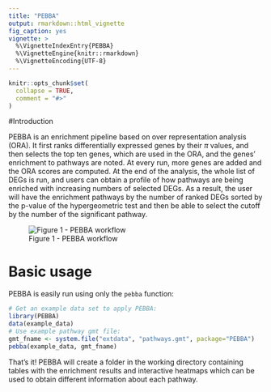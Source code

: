 ```yaml
---
title: "PEBBA"
output: rmarkdown::html_vignette
fig_caption: yes
vignette: >
  %\VignetteIndexEntry{PEBBA}
  %\VignetteEngine{knitr::rmarkdown}
  %\VignetteEncoding{UTF-8}
---
```


```r
knitr::opts_chunk$set(
  collapse = TRUE,
  comment = "#>"
)
```

#Introduction

PEBBA is an enrichment pipeline based on over representation analysis (ORA). It first ranks differentially expressed genes by their $\pi$ values, and then selects the top ten genes, which are used in the ORA, and the genes' enrichment to pathways are noted. At every run, more genes are added and the ORA scores are computed. At the end of the analysis, the whole list of DEGs is run, and users can obtain a profile of how pathways are being enriched with increasing numbers of selected DEGs. As a result, the user will have the enrichment pathways by the number of ranked DEGs sorted by the p-value of the hypergeometric test and then be able to select the cutoff by the number of the significant pathway.

![Figure 1 - PEBBA workflow](pebba.png)

# Basic usage

PEBBA is easily run using only the `pebba` function:  

```r
# Get an example data set to apply PEBBA:
library(PEBBA)
data(example_data)
# Use example pathway gmt file:
gmt_fname <- system.file("extdata", "pathways.gmt", package="PEBBA")
pebba(example_data, gmt_fname)
```

That's it! PEBBA will create a folder in the working directory containing tables with the enrichment results and interactive heatmaps which can be used to obtain different information about each pathway.
